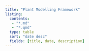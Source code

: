 ```yaml
---
title: "Plant Modelling Framework"
listing:
  contents: 
   - "*.md"
   - "*.qmd"
  type: table
  sort: "date desc"
  fields: [title, date, description]
---
```


